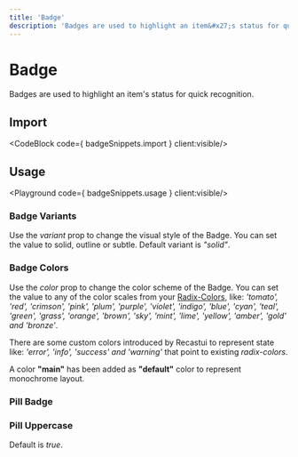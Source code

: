 ```yaml
---
title: 'Badge'
description: 'Badges are used to highlight an item&#x27;s status for quick recognition.'
---
```


# Badge

Badges are used to highlight an item&#x27;s status for quick recognition.

## Import
<CodeBlock code={ badgeSnippets.import } client:visible/>

## Usage
<Playground code={ badgeSnippets.usage } client:visible/>

### Badge Variants
Use the *variant* prop to change the visual style of the Badge. You can set the value to solid, outline or subtle. Default variant is *"solid"*.
<Playground code={badgeSnippets.variants} client:visible/>

### Badge Colors
Use the *color* prop to change the color scheme of the Badge. You can set the value to any of the color scales from your [Radix-Colors](https://www.radix-ui.com/docs/colors/palette-composition/the-scales), like:
	*'tomato', 'red', 'crimson', 'pink', 'plum', 'purple', 'violet', 'indigo', 'blue', 'cyan', 'teal', 'green', 'grass', 'orange', 'brown', 'sky', 'mint', 'lime', 'yellow', 'amber', 'gold' and 'bronze'*.

There are some custom colors introduced by Recastui to represent state like: *'error', 'info', 'success' and 'warning'* that point to existing *radix-colors*.

A color **"main"** has been added as **"default"** color to represent monochrome layout.
<Playground code={badgeSnippets.colors} client:visible/>


### Pill Badge
<Playground code={badgeSnippets.pill} client:visible/>

### Pill Uppercase
Default is *true*.
<Playground code={badgeSnippets.uppercase} client:visible/>
